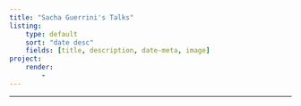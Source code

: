 ```yaml
---
title: "Sacha Guerrini's Talks"
listing: 
    type: default
    sort: "date desc"
    fields: [title, description, date-meta, image]
project:
    render:
        - 
---
```


---
